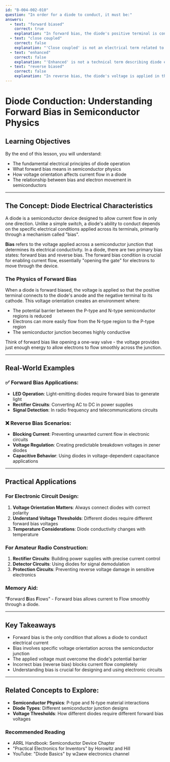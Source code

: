 ```yaml
---
id: "B-004-002-010"
question: "In order for a diode to conduct, it must be:"
answers:
  - text: "forward biased"
    correct: true
    explanation: "In forward bias, the diode's positive terminal is connected to the anode and the negative terminal to the cathode, creating a low-resistance path that allows current to flow easily through the semiconductor junction. This alignment of voltage overcomes the diode's built-in potential barrier, enabling electron flow and making the diode an effective current conductor."
  - text: "close coupled"
    correct: false
    explanation: "'Close coupled' is not an electrical term related to diode operation. This phrase suggests physical proximity but has no scientific meaning in semiconductor physics. Diode conduction depends on electrical bias, not physical closeness of components."
  - text: "enhanced"
    correct: false
    explanation: "'Enhanced' is not a technical term describing diode electrical characteristics. While semiconductors can be 'doped' to modify their properties, 'enhancement' is not the correct description of how a diode begins conducting electrical current."
  - text: "reverse biased"
    correct: false
    explanation: "In reverse bias, the diode's voltage is applied in the opposite direction, creating a high-resistance barrier that prevents current flow. Reverse biasing actually blocks current and widens the semiconductor junction's depletion region, making conduction impossible."
---
```


# Diode Conduction: Understanding Forward Bias in Semiconductor Physics

## Learning Objectives
By the end of this lesson, you will understand:
- The fundamental electrical principles of diode operation
- What forward bias means in semiconductor physics
- How voltage orientation affects current flow in a diode
- The relationship between bias and electron movement in semiconductors

---

## The Concept: Diode Electrical Characteristics

A diode is a semiconductor device designed to allow current flow in only one direction. Unlike a simple switch, a diode's ability to conduct depends on the specific electrical conditions applied across its terminals, primarily through a mechanism called "bias".

**Bias** refers to the voltage applied across a semiconductor junction that determines its electrical conductivity. In a diode, there are two primary bias states: forward bias and reverse bias. The forward bias condition is crucial for enabling current flow, essentially "opening the gate" for electrons to move through the device.

### The Physics of Forward Bias

When a diode is forward biased, the voltage is applied so that the positive terminal connects to the diode's anode and the negative terminal to its cathode. This voltage orientation creates an environment where:
- The potential barrier between the P-type and N-type semiconductor regions is reduced
- Electrons can more easily flow from the N-type region to the P-type region
- The semiconductor junction becomes highly conductive

Think of forward bias like opening a one-way valve - the voltage provides just enough energy to allow electrons to flow smoothly across the junction.

---

## Real-World Examples

### ✅ Forward Bias Applications:
- **LED Operation**: Light-emitting diodes require forward bias to generate light
- **Rectifier Circuits**: Converting AC to DC in power supplies
- **Signal Detection**: In radio frequency and telecommunications circuits

### ❌ Reverse Bias Scenarios:
- **Blocking Current**: Preventing unwanted current flow in electronic circuits
- **Voltage Regulation**: Creating predictable breakdown voltages in zener diodes
- **Capacitive Behavior**: Using diodes in voltage-dependent capacitance applications

---

## Practical Applications

### For Electronic Circuit Design:
1. **Voltage Orientation Matters**: Always connect diodes with correct polarity
2. **Understand Voltage Thresholds**: Different diodes require different forward bias voltages
3. **Temperature Considerations**: Diode conductivity changes with temperature

### For Amateur Radio Construction:
1. **Rectifier Circuits**: Building power supplies with precise current control
2. **Detector Circuits**: Using diodes for signal demodulation
3. **Protection Circuits**: Preventing reverse voltage damage in sensitive electronics

### Memory Aid:
"**F**orward **B**ias **F**lows" - Forward bias allows current to Flow smoothly through a diode.

---

## Key Takeaways

- Forward bias is the only condition that allows a diode to conduct electrical current
- Bias involves specific voltage orientation across the semiconductor junction
- The applied voltage must overcome the diode's potential barrier
- Incorrect bias (reverse bias) blocks current flow completely
- Understanding bias is crucial for designing and using electronic circuits

---

## Related Concepts to Explore:
- **Semiconductor Physics**: P-type and N-type material interactions
- **Diode Types**: Different semiconductor junction designs
- **Voltage Thresholds**: How different diodes require different forward bias voltages

### Recommended Reading
- ARRL Handbook: Semiconductor Device Chapter
- "Practical Electronics for Inventors" by Horowitz and Hill
- YouTube: "Diode Basics" by w2aew electronics channel